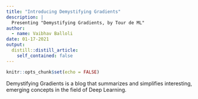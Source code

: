 ```yaml
---
title: "Introducing Demystifying Gradients"
description: |
  Presenting "Demystifying Gradients, by Tour de ML"
author:
  - name: Vaibhav Balloli
date: 01-17-2021
output:
  distill::distill_article:
    self_contained: false
---
```



```r
knitr::opts_chunk$set(echo = FALSE)
```

Demystifying Gradients is a blog that summarizes and simplifies interesting, emerging concepts in the field of Deep Learning. 